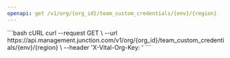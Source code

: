 ```yaml
---
openapi: get /v1/org/{org_id}/team_custom_credentials/{env}/{region}
---
```



<OrgManagementAPI />

<RequestExample>
```bash cURL
curl --request GET \
  --url https://api.management.junction.com/v1/org/{org_id}/team_custom_credentials/{env}/{region} \
  --header 'X-Vital-Org-Key: <api-key>'
```
</RequestExample>
